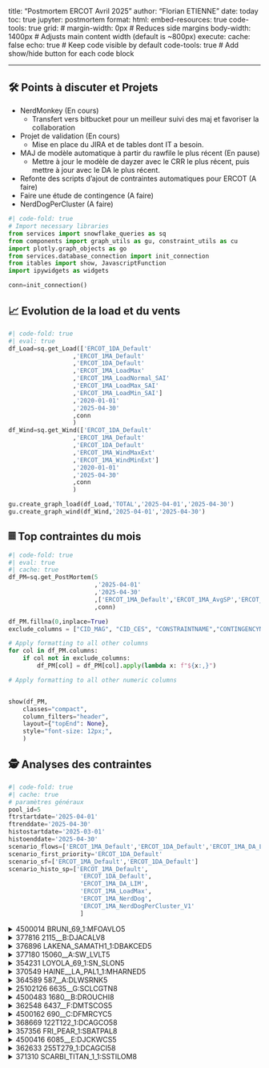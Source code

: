 <!-- quarto preview PostMortem.qmd pour la preview du document -->
<!-- quarto render PostMortem.qmd  pour créer le html-->
<!-- Dans les commentaires, enlever les $ -->
---
title: "Postmortem ERCOT Avril 2025"
author: "Florian ETIENNE"
date: today
toc: true
jupyter: postmortem
format:
  html:
    embed-resources: true
    code-tools: true
    grid:
    #   margin-width: 0px  # Reduces side margins
      body-width: 1400px  # Adjusts main content width (default is ~800px)
execute:
  cache: false
  echo: true  # Keep code visible by default
  code-tools: true  # Add show/hide button for each code block

---

## 🛠️ Points à discuter et Projets
- NerdMonkey (En cours)
    - Transfert vers bitbucket pour un meilleur suivi des maj et favoriser la collaboration
- Projet de validation (En cours)
    - Mise en place du JIRA et de tables dont IT a besoin.
- MAJ de modèle automatique à partir du rawfile le plus récent (En pause)
    - Mettre à jour le modèle de dayzer avec le CRR le plus récent, puis mettre à jour avec le DA le plus récent.
- Refonte des scripts d’ajout de contraintes automatiques pour ERCOT (A faire)
- Faire une étude de contingence (A faire)
- NerdDogPerCluster (A faire)


<!-- Importation des librairies et initalisation de la connection -->
```python
#| code-fold: true
# Import necessary libraries
from services import snowflake_queries as sq
from components import graph_utils as gu, constraint_utils as cu
import plotly.graph_objects as go
from services.database_connection import init_connection
from itables import show, JavascriptFunction
import ipywidgets as widgets

conn=init_connection()
```

## 📈 Evolution de la load et du vents


```python
#| code-fold: true
#| eval: true
df_Load=sq.get_Load(['ERCOT_1DA_Default'
                  ,'ERCOT_1MA_Default'
                  ,'ERCOT_1DA_Default'
                  ,'ERCOT_1MA_LoadMax'
                  ,'ERCOT_1MA_LoadNormal_SAI'
                  ,'ERCOT_1MA_LoadMax_SAI'
                  ,'ERCOT_1MA_LoadMin_SAI']
                  ,'2020-01-01'
                  ,'2025-04-30'
                  ,conn
                  )
df_Wind=sq.get_Wind(['ERCOT_1DA_Default'
                  ,'ERCOT_1MA_Default'
                  ,'ERCOT_1DA_Default'
                  ,'ERCOT_1MA_WindMaxExt'
                  ,'ERCOT_1MA_WindMinExt']
                  ,'2020-01-01'
                  ,'2025-04-30'
                  ,conn
                  )

gu.create_graph_load(df_Load,'TOTAL','2025-04-01','2025-04-30')
gu.create_graph_wind(df_Wind,'2025-04-01','2025-04-30')
```

## 𝄜 Top contraintes du mois

```python
#| code-fold: true
#| eval: true
#| cache: true
df_PM=sq.get_PostMortem(5
                        ,'2025-04-01'
                        ,'2025-04-30'
                        ,['ERCOT_1MA_Default','ERCOT_1MA_AvgSP','ERCOT_1MA_AvgSP_1month','ERCOT_1MA_NerdDog']
                        ,conn)

df_PM.fillna(0,inplace=True)
exclude_columns = ["CID_MAG", "CID_CES", "CONSTRAINTNAME","CONTINGENCYNAME"]

# Apply formatting to all other columns
for col in df_PM.columns:
    if col not in exclude_columns:
        df_PM[col] = df_PM[col].apply(lambda x: f"${x:,}")

# Apply formatting to all other numeric columns


show(df_PM,
    classes="compact",
    column_filters="header", 
    layout={"topEnd": None}, 
    style="font-size: 12px;",
    )
```


## 🕵️ Analyses des contraintes
```python
#| code-fold: true
#| cache: true
# paramètres généraux
pool_id=5
ftrstartdate='2025-04-01'
ftrenddate='2025-04-30'
histostartdate='2025-03-01'
histoenddate='2025-04-30'
scenario_flows=['ERCOT_1MA_Default','ERCOT_1DA_Default','ERCOT_1MA_DA_LIM','ERCOT_1MA_Outages']
scenario_first_priority='ERCOT_1DA_Default'
scenario_sf=['ERCOT_1MA_Default','ERCOT_1DA_Default']
scenario_histo_sp=['ERCOT_1MA_Default',
                    'ERCOT_1DA_Default',
                    'ERCOT_1MA_DA_LIM',
                    'ERCOT_1MA_LoadMax',
                    'ERCOT_1MA_NerdDog',
                    'ERCOT_1MA_NerdDogPerCluster_V1'
                    ]
```

<details>
  <summary>4500014	BRUNI_69_1:MFOAVLO5</summary>
**Analyse prebid François:**

*"Nouvelle contrainte ajouté Fin Fevrier 2025. Dayzer la fait Bindé a cause du vent. Elle a bindé un peu en Fev (1300) et Mars (1900).

Je crois que si le vent est fort et la charge plutot sombre, c'est très plausible.

Path possible : 
EXGNWTL_1 => ERSL_RN
Cela dit, les prompts sont pas gratuit. Il faudrait vraiment que ca soit Avril venteux."*

La contrainte a bindé fortement du fait de l'outage MINES__NLARSW11 apparu le 10 mars. Il était présent dans notre simulation
ERCOT_1MA_Outages.
Se créer une requête qui montre les plus gros différences de SP ou de flows serait intéressante.

```python
#| echo: false
#| eval: true
cu.get_all_cstr_data(pool_id,
                      50027658,
                      ftrstartdate,
                      ftrenddate,
                      histostartdate,
                      histoenddate,
                      scenario_flows,
                      scenario_first_priority,
                      scenario_sf,
                      scenario_histo_sp,
                      conn
                      )

```
</details>


<details>
  <summary>377816	2115__B:DJACALV8</summary>

Contrainte dépendante du vent et de l'outage SPR_VALY1.

```python
#| echo: false
#| eval: true
cu.get_all_cstr_data(pool_id,
                      50017837,
                      ftrstartdate,
                      ftrenddate,
                      histostartdate,
                      histoenddate,
                      scenario_flows,
                      scenario_first_priority,
                      scenario_sf,
                      scenario_histo_sp,
                      conn
                      )

```
</details>


<details>
  <summary>376896	LAKENA_SAMATH1_1:DBAKCED5</summary>

**Analyse prebid Florian:**

*Contrainte qui bind fortement récemment. Impacté par les load industriels et la load. Le solaire fait baisser les flows sur la contrainte. Plus à risque de bind en OffPeak. A priori pas de projets d'augmentations de lignes, elle devrait donc continuer de binder mais moins qu'en mars ou février du fait d'une load plus faible en Avril. Essayer de se positionner neutre voir légèrement short*

La load était plus élevé que ce qu'il y avait de prévu dans notre scénario 1MA_default, la contrainte a continué à bind fortement.

```python
#| echo: false
#| eval: true
cu.get_all_cstr_data(pool_id,
                      50026049,
                      ftrstartdate,
                      ftrenddate,
                      histostartdate,
                      histoenddate,
                      scenario_flows,
                      scenario_first_priority,
                      scenario_sf,
                      scenario_histo_sp,
                      conn
                      )

```
</details>

<details>
  <summary>377180	15060__A:SW_LVLT5</summary>

**Analyse prebid Hamza:**

*"Contrainte qui semble binder majoritairement à cause des bids des participants. Le vent augmente aussi les flows sur la ligne alors qu'on se dirige vers le mois le plus venteux de l'année. Elle a atteint 25K en Février alors qu'elle est impactée par l'outage 6045__A/6046__A qui se terminent l'année prochaine. Un outage semble réduire drastiquement les flows sur la ligne de 440 MW à partir du 28 Avril. Dayzer la voit binder à travers les différents scénarios"*

Contrainte qui bind à cause de la load, capté par des scénarios Dayzer.

```python
#| echo: false
#| eval: true
cu.get_all_cstr_data(pool_id,
                      50017261,
                      ftrstartdate,
                      ftrenddate,
                      histostartdate,
                      histoenddate,
                      scenario_flows,
                      scenario_first_priority,
                      scenario_sf,
                      scenario_histo_sp,
                      conn
                      )

```
</details>


<details>
  <summary>354231 LOYOLA_69_1:SN_SLON5</summary>

**Analyse prebid Hamza:**

*Contrainte de vent. La grande majorité des flows sur la ligne proviennent de la production éolienne sur une limite de 40MW. Les moment de bind historiques ne semblent pas concider avec ceux vus par Dayzer. Historiquement, elle ne bindait pas fortement durant les mois d'Avril même si ce dernier est le mois ou on observe le plus de vent sur toute l'année. Difficile de savoir si un sens se dégage, alors il faudrait rester conservateur sur les 2 sens ou éviter toute exposition.*


Le vent amène la contriante à binder.
```python
#| echo: false
#| eval: true
cu.get_all_cstr_data(pool_id,
                      50002179,
                      ftrstartdate,
                      ftrenddate,
                      histostartdate,
                      histoenddate,
                      scenario_flows,
                      scenario_first_priority,
                      scenario_sf,
                      scenario_histo_sp,
                      conn
                      )

```
</details>

<details>
  <summary>370549	HAINE__LA_PAL1_1:MHARNED5</summary>

**Analyse prebid Florian:**

*Contrainte dépendante du vent et de la load, l'outage BURNS_RIOHONDO_1 provoque le bind de la contrainte. L'outage est prévu jusqu'au 15 mai, La contrainte devrait continuer à bind en Avril.*

```python
#| echo: false
#| eval: true
cu.get_all_cstr_data(pool_id,
                      50011660,
                      ftrstartdate,
                      ftrenddate,
                      histostartdate,
                      histoenddate,
                      scenario_flows,
                      scenario_first_priority,
                      scenario_sf,
                      scenario_histo_sp,
                      conn
                      )

```
</details>


<details>
  <summary>364589	587__A:DLWSRNK5</summary>

**Analyse prebid Etienne:**

*L'outage sur 105_B_LN du 7 au 18 avril redirige beaucoup de flows. Panorama voit +25%, Dayzer voit +15 à +20% également. Les flows Dayzer sautent durant la même période et dépassent 100% des limites. 

De tels niveaux de flows Dayzer n'ont pratiquement pas été vus depuis mars 2022, mois qui avait vu beaucoup de congestion (~30k de shadow price). La majorité des scénarios Dayzer voient entre 2k et 5k pour avril.*

Contrainte impacté par l'outage 105_B, l'outage 38020_A et le vent.

```python
#| echo: false
#| eval: true
cu.get_all_cstr_data(pool_id,
                      50007624,
                      ftrstartdate,
                      ftrenddate,
                      histostartdate,
                      histoenddate,
                      scenario_flows,
                      scenario_first_priority,
                      scenario_sf,
                      scenario_histo_sp,
                      conn
                      )

```
</details>


<details>
  <summary>25102126	6635__G:SCLCGTN8</summary>

**Analyse prebid Florian S1:**

*Contrainte qui avait bind à 10k en mai 2024 à cause d'un outage, cette contrainte pourrait être amené à bind avec le cumule de 6377_A ,6040_A et 6041_A entre le 25 et 30 avril, peut être que les outages pourront être décalé donc interessant de se positionner en mai. Le best path de cette contrainte à un prompt négatif du fait que les participants essaye de récolter la congestion de la contrainte 6830__B:DGRMGRS8 qui a un impact négatif par rapport à 6635__G. 6830__B:DGRMGRS8 est une contrainte essentiellement dépendante du vent. Si comme l'année dernière 6830 ne bind pas ou peu en Avril 2025. Ca pourrait être interessant de se positionner long sur le path ci joint*

Contrainte qui a bindé avec le cumule de plusieurs outages, 6040_A et 6041_A  ont été l'élément declencheur du bind de la contrainte prévu du 14 au 30 avril.
 
```python
#| echo: false
#| eval: true
cu.get_all_cstr_data(pool_id,
                      50017792,
                      ftrstartdate,
                      ftrenddate,
                      histostartdate,
                      histoenddate,
                      scenario_flows,
                      scenario_first_priority,
                      scenario_sf,
                      scenario_histo_sp,
                      conn
                      )

```
</details>


<details>
  <summary>4500483	1680__B:DROUCHI8</summary>

**Analyse prebid Florian like constraint:**
*Contrainte dépendante de la load. Une contrainte avec la même ligne principale avait bind fortement en février à cause d'un outage et de la forte load. 

DHUTGIL8 avait bind pour la dernière fois en juillet 2023 avec des SP de moins de 1dollar par heure.  Elle est à risque de bind en avril avec la présence des outages 1661__A et 1715__A entre le 19 et le 30 avril. Les flows passent de 50 MW sans les outages à 233MW avec les outages et touchent la limite.

Avec le résultat de SP de juillet 2023, j'ai peur que si elle bind ce soit à des niveaux faibles. Peut se tenter si ça ne coute pas trop cher*


Contriante qui n'était pas dans le modèle, une analyse de contingence nous aurait permis de la capter. Outage 1715__A qui l'a fait bind.

```python
#| echo: false
#| eval: true
cu.get_all_cstr_data(pool_id,
                      50028010,
                      ftrstartdate,
                      ftrenddate,
                      histostartdate,
                      histoenddate,
                      scenario_flows,
                      scenario_first_priority,
                      scenario_sf,
                      scenario_histo_sp,
                      conn
                      )

```
</details>

<details>
  <summary>362548	6437__F:DMTSCOS5</summary>

Cumule de plusieurs outages qui l'a fait bind.
 
```python
#| echo: false
#| eval: true
cu.get_all_cstr_data(pool_id,
                      50006479,
                      ftrstartdate,
                      ftrenddate,
                      histostartdate,
                      histoenddate,
                      scenario_flows,
                      scenario_first_priority,
                      scenario_sf,
                      scenario_histo_sp,
                      conn
                      )

```
</details>

<details>
  <summary>4500162	690__C:DFMRCYC5</summary>


 Contrainte non présente dans le modèle avant bid, premier bind en mars à cause de l'outage 214_A prévu entre le 7 avril et le 2 mai, prévu avant bid. 
 L'analyse de contingence nous aurait permis de capter la contrainte.
```python
#| echo: false
#| eval: true
cu.get_all_cstr_data(pool_id,
                      50027685,
                      ftrstartdate,
                      ftrenddate,
                      histostartdate,
                      histoenddate,
                      scenario_flows,
                      scenario_first_priority,
                      scenario_sf,
                      scenario_histo_sp,
                      conn
                      )

```
</details>

<details>
  <summary>368669	122T122_1:DCAGCO58</summary>

**Analyse prebid Etienne**
*L'outage sur 656T6561 du 26 avril au 1er mai redirige bcp de flows sur la contrainte. Demeure fortement dépendante de la load dans le sud & Houston.*
 
 
A bindé fin avril à cause de cet outage+ le 16 avril à cause de l'outage 662T6621.
 Contrainte 
```python
#| echo: false
#| eval: true
cu.get_all_cstr_data(pool_id,
                      50010349,
                      ftrstartdate,
                      ftrenddate,
                      histostartdate,
                      histoenddate,
                      scenario_flows,
                      scenario_first_priority,
                      scenario_sf,
                      scenario_histo_sp,
                      conn
                      )

```
</details>

<details>
  <summary>357356	FRI_PEAR_1:SBATPAL8</summary>
Contrainte qui bind à cause de la génération NR et du vent, Dayzer est assez loin de la limite mais capte plutôt bien la dynamique.
A voir si on améliore la modélisation avec un modèle plus à jour.


```python
#| echo: false
#| eval: true
cu.get_all_cstr_data(pool_id,
                      50003633,
                      ftrstartdate,
                      ftrenddate,
                      histostartdate,
                      histoenddate,
                      scenario_flows,
                      scenario_first_priority,
                      scenario_sf,
                      scenario_histo_sp,
                      conn
                      )
```
</details>

<details>
  <summary>4500416	6085__E:DJCKWCS5</summary>
Nouvelle containte, bind à cause des outages 6040_A et 6041_A. Une étude de contingence nous aurait permis de la capter.

```python
#| echo: false
#| eval: true
cu.get_all_cstr_data(pool_id,
                      50019830,
                      ftrstartdate,
                      ftrenddate,
                      histostartdate,
                      histoenddate,
                      scenario_flows,
                      scenario_first_priority,
                      scenario_sf,
                      scenario_histo_sp,
                      conn
                      )
```
</details>

<details>
  <summary>362633	255T279_1:DCAGCI58</summary>
Contrainte qui bind à cause de l'outage 656T6561 prévu entre le 26 avril et le 1er Mai.

```python
#| echo: false
#| eval: true
cu.get_all_cstr_data(pool_id,
                      50006534,
                      ftrstartdate,
                      ftrenddate,
                      histostartdate,
                      histoenddate,
                      scenario_flows,
                      scenario_first_priority,
                      scenario_sf,
                      scenario_histo_sp,
                      conn
                      )
```
</details>

<details>
  <summary>371310	SCARBI_TITAN_1_1:SSTILOM8</summary>
Outage LA_PAL_VCAVAZ11 apparu après bid qui fait bind la contrainte.

```python
#| echo: false
#| eval: true
cu.get_all_cstr_data(pool_id,
                      50012250,
                      ftrstartdate,
                      ftrenddate,
                      histostartdate,
                      histoenddate,
                      scenario_flows,
                      scenario_first_priority,
                      scenario_sf,
                      scenario_histo_sp,
                      conn
                      )
```
</details>